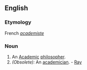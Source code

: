 ==English==

===Etymology===
French ''[[academiste]]''

===Noun===
{{en-noun-reg}}

# An [[Academic]] [[philosopher]].
# ''(Obsolete):'' An [[academician]]. - [[Ray]]